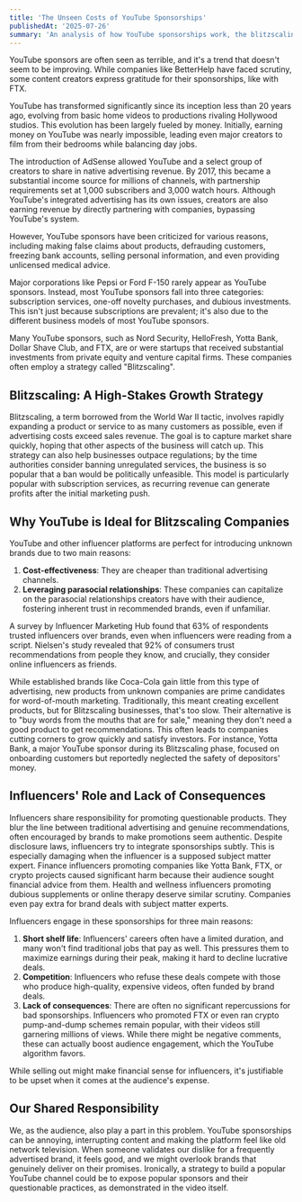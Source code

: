```yaml
---
title: 'The Unseen Costs of YouTube Sponsorships'
publishedAt: '2025-07-26'
summary: 'An analysis of how YouTube sponsorships work, the blitzscaling business model behind many sponsors, and why questionable companies dominate creator partnerships at the expense of audiences.'
---
```


YouTube sponsors are often seen as terrible, and it's a trend that doesn't seem to be improving. While companies like BetterHelp have faced scrutiny, some content creators express gratitude for their sponsorships, like with FTX.

YouTube has transformed significantly since its inception less than 20 years ago, evolving from basic home videos to productions rivaling Hollywood studios. This evolution has been largely fueled by money. Initially, earning money on YouTube was nearly impossible, leading even major creators to film from their bedrooms while balancing day jobs.

The introduction of AdSense allowed YouTube and a select group of creators to share in native advertising revenue. By 2017, this became a substantial income source for millions of channels, with partnership requirements set at 1,000 subscribers and 3,000 watch hours. Although YouTube's integrated advertising has its own issues, creators are also earning revenue by directly partnering with companies, bypassing YouTube's system.

However, YouTube sponsors have been criticized for various reasons, including making false claims about products, defrauding customers, freezing bank accounts, selling personal information, and even providing unlicensed medical advice.

Major corporations like Pepsi or Ford F-150 rarely appear as YouTube sponsors. Instead, most YouTube sponsors fall into three categories: subscription services, one-off novelty purchases, and dubious investments. This isn't just because subscriptions are prevalent; it's also due to the different business models of most YouTube sponsors.

Many YouTube sponsors, such as Nord Security, HelloFresh, Yotta Bank, Dollar Shave Club, and FTX, are or were startups that received substantial investments from private equity and venture capital firms. These companies often employ a strategy called "Blitzscaling".

## Blitzscaling: A High-Stakes Growth Strategy

Blitzscaling, a term borrowed from the World War II tactic, involves rapidly expanding a product or service to as many customers as possible, even if advertising costs exceed sales revenue. The goal is to capture market share quickly, hoping that other aspects of the business will catch up. This strategy can also help businesses outpace regulations; by the time authorities consider banning unregulated services, the business is so popular that a ban would be politically unfeasible. This model is particularly popular with subscription services, as recurring revenue can generate profits after the initial marketing push.

## Why YouTube is Ideal for Blitzscaling Companies

YouTube and other influencer platforms are perfect for introducing unknown brands due to two main reasons:
1.  **Cost-effectiveness**: They are cheaper than traditional advertising channels.
2.  **Leveraging parasocial relationships**: These companies can capitalize on the parasocial relationships creators have with their audience, fostering inherent trust in recommended brands, even if unfamiliar.

A survey by Influencer Marketing Hub found that 63% of respondents trusted influencers over brands, even when influencers were reading from a script. Nielsen's study revealed that 92% of consumers trust recommendations from people they know, and crucially, they consider online influencers as friends.

While established brands like Coca-Cola gain little from this type of advertising, new products from unknown companies are prime candidates for word-of-mouth marketing. Traditionally, this meant creating excellent products, but for Blitzscaling businesses, that's too slow. Their alternative is to "buy words from the mouths that are for sale," meaning they don't need a good product to get recommendations. This often leads to companies cutting corners to grow quickly and satisfy investors. For instance, Yotta Bank, a major YouTube sponsor during its Blitzscaling phase, focused on onboarding customers but reportedly neglected the safety of depositors' money.

## Influencers' Role and Lack of Consequences

Influencers share responsibility for promoting questionable products. They blur the line between traditional advertising and genuine recommendations, often encouraged by brands to make promotions seem authentic. Despite disclosure laws, influencers try to integrate sponsorships subtly. This is especially damaging when the influencer is a supposed subject matter expert. Finance influencers promoting companies like Yotta Bank, FTX, or crypto projects caused significant harm because their audience sought financial advice from them. Health and wellness influencers promoting dubious supplements or online therapy deserve similar scrutiny. Companies even pay extra for brand deals with subject matter experts.

Influencers engage in these sponsorships for three main reasons:
1.  **Short shelf life**: Influencers' careers often have a limited duration, and many won't find traditional jobs that pay as well. This pressures them to maximize earnings during their peak, making it hard to decline lucrative deals.
2.  **Competition**: Influencers who refuse these deals compete with those who produce high-quality, expensive videos, often funded by brand deals.
3.  **Lack of consequences**: There are often no significant repercussions for bad sponsorships. Influencers who promoted FTX or even ran crypto pump-and-dump schemes remain popular, with their videos still garnering millions of views. While there might be negative comments, these can actually boost audience engagement, which the YouTube algorithm favors.

While selling out might make financial sense for influencers, it's justifiable to be upset when it comes at the audience's expense.

## Our Shared Responsibility

We, as the audience, also play a part in this problem. YouTube sponsorships can be annoying, interrupting content and making the platform feel like old network television. When someone validates our dislike for a frequently advertised brand, it feels good, and we might overlook brands that genuinely deliver on their promises. Ironically, a strategy to build a popular YouTube channel could be to expose popular sponsors and their questionable practices, as demonstrated in the video itself.